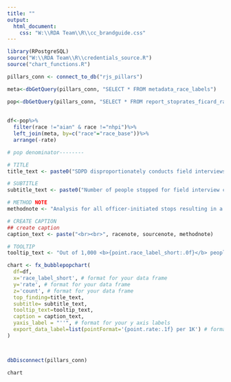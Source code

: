 ```yaml
---
title: ""
output:
  html_document:
    css: "W:\\RDA Team\\R\\cc_brandguide.css"
---
```

<!-- link to Google Font -->
<link href="https://fonts.googleapis.com/css2?family=Inter:wght@100;200;300;400;500;600;700;800;900&display=swap" rel="stylesheet">

```r

library(RPostgreSQL)
source("W:\\RDA Team\\R\\credentials_source.R")
source("chart_functions.R")

pillars_conn <- connect_to_db("rjs_pillars")

meta<-dbGetQuery(pillars_conn, "SELECT * FROM metadata_race_labels")

pop<-dbGetQuery(pillars_conn, "SELECT * FROM report_stoprates_ficard_race_pop_person") 
  
  
df<-pop%>%
  filter(race !="aian" & race !="nhpi")%>%
  left_join(meta, by=c("race"="race_base"))%>%
  arrange(-rate)

# pop denominator--------

# TITLE 
title_text <- paste0("SDPD disproportionately conducts field interviews for Black people living in San Diego")

# SUBTITLE
subtitle_text <- paste0("Number of people stopped for field interview cards per 1K people of the same race")

# METHOD NOTE
methodnote <- "Analysis for all officer-initiated stops resulting in a field interview card only."

# CREATE CAPTION
## create caption
caption_text <- paste("<br><br>", racenote, sourcenote, methodnote)

# TOOLTIP
tooltip_text <- "Out of 1,000 <b>{point.race_label_short:.0f}</b> people in San Diego, <b>{point.rate:.1f}</b>  people perceived as <b>{point.race_label_short:.0f}</b> are stopped for an officer-initiated stop that results in a field interview card"

chart <- fx_bubblepopchart(
  df=df,
  x='race_label_short', # format for your data frame
  y='rate', # format for your data frame
  z='count', # format for your data frame
  top_finding=title_text,
  subtitle= subtitle_text,
  tooltip_text=tooltip_text,
  caption = caption_text,
  yaxis_label = "''", # format for your y axis labels
  export_data_label=list(pointFormat='{point.rate:.1f} per 1K') # format for your data
) 



dbDisconnect(pillars_conn)

```

```r
chart
```

<script>
  widg = document.getElementsByClassName('html-widget'); //find widgets
  for (let i = 0; i < widg.length; i++) { //loop through
    document.getElementsByClassName('highchart')[i].style.width = '100%'; //adjust width
    document.getElementsByClassName('highchart')[i].style.height = '100%'; //adjust height
  }
</script>